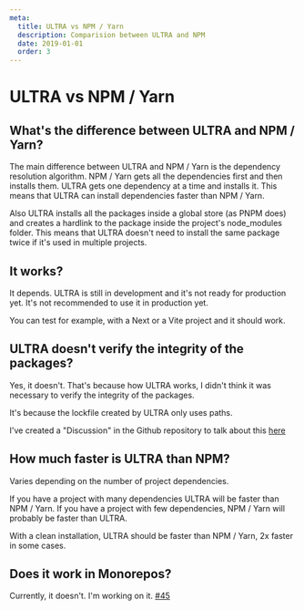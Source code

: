 ```yaml
---
meta:
  title: ULTRA vs NPM / Yarn
  description: Comparision between ULTRA and NPM
  date: 2019-01-01
  order: 3
---
```


# ULTRA vs NPM / Yarn

## What's the difference between ULTRA and NPM / Yarn?

The main difference between ULTRA and NPM / Yarn is the dependency resolution algorithm. NPM / Yarn gets all the dependencies first and then installs them. ULTRA gets one dependency at a time and installs it. This means that ULTRA can install dependencies faster than NPM / Yarn.

Also ULTRA installs all the packages inside a global store (as PNPM does) and creates a hardlink to the package inside the project's node_modules folder. This means that ULTRA doesn't need to install the same package twice if it's used in multiple projects.

## It works?

It depends. ULTRA is still in development and it's not ready for production yet. It's not recommended to use it in production yet.

You can test for example, with a Next or a Vite project and it should work.

## ULTRA doesn't verify the integrity of the packages?

Yes, it doesn't. That's because how ULTRA works, I didn't think it was necessary to verify the integrity of the packages.

It's because the lockfile created by ULTRA only uses paths. 

I've created a "Discussion" in the Github repository to talk about this [here](https://github.com/nachoaldamav/ultra/discussions/44)

## How much faster is ULTRA than NPM?

Varies depending on the number of project dependencies.

If you have a project with many dependencies ULTRA will be faster than NPM / Yarn. If you have a project with few dependencies, NPM / Yarn will probably be faster than ULTRA.

With a clean installation, ULTRA should be faster than NPM / Yarn, 2x faster in some cases.

## Does it work in Monorepos?

Currently, it doesn't. I'm working on it. [#45](https://github.com/nachoaldamav/ultra/issues/45)
